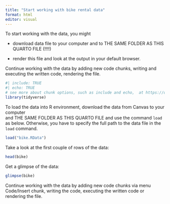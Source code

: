 ```yaml
---
title: "Start working with bike rental data"
format: html
editor: visual
---
```


To start working with the data, you might

-   download data file to your computer and to THE SAME FOLDER AS THIS QUARTO FILE (!!!!)

-   render this file and look at the output in your default browser.

Continue working with the data by adding new code chunks, writing and executing the written code, rendering the file.

```r
#| include: TRUE
#| echo: TRUE
# see more about chunk options, such as include and echo,  at https://quarto.org/docs/computations/execution-options.html
library(tidyverse)
```

To load the data into R environment, download the data from Canvas to your computer\
and THE SAME FOLDER AS THIS QUARTO FILE and use the command `load` as below. Otherwise, you have to specify the full path to the data file in the `load` command.

```r
load("bike.RData") 
```

Take a look at the first couple of rows of the data:

```r
head(bike)
```

Get a glimpse of the data:

```r
glimpse(bike)
```

Continue working with the data by adding new code chunks via menu Code/Insert chunk, writing the code, executing the written code or rendering the file.

```r
```
